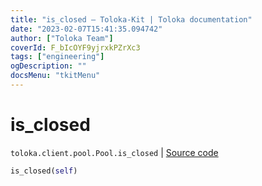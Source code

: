 ```yaml
---
title: "is_closed — Toloka-Kit | Toloka documentation"
date: "2023-02-07T15:41:35.094742"
author: ["Toloka Team"]
coverId: F_bIcOYF9yjrxkPZrXc3
tags: ["engineering"]
ogDescription: ""
docsMenu: "tkitMenu"
---
```


# is_closed
`toloka.client.pool.Pool.is_closed` | [Source code](https://github.com/Toloka/toloka-kit/blob/v1.1.3/src/client/pool/__init__.py#L251)

```python
is_closed(self)
```